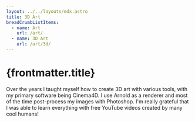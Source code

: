 ```yaml
---
layout: ../../layouts/mdx.astro
title: 3D Art
breadCrumbListItems:
  - name: Art
    url: /art/
  - name: 3D Art
    url: /art/3d/
---
```



# {frontmatter.title}

Over the years I taught myself how to create 3D art with various tools, with my primary software being Cinema4D. I use Arnold as a renderer and most of the time post-process my images with Photoshop. I'm really grateful that I was able to learn everything with free YouTube videos created by many cool humans!

<Flickr3D />
